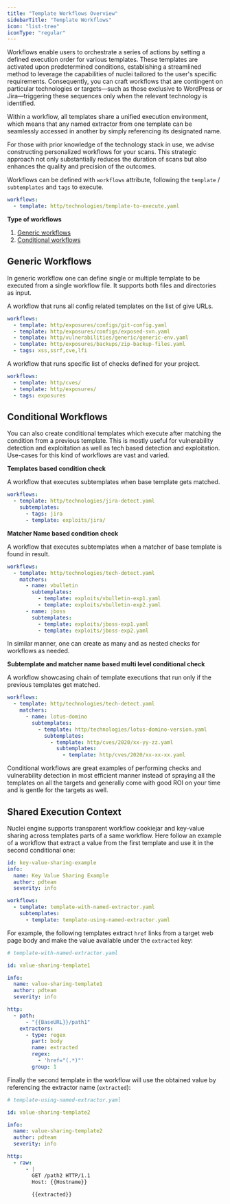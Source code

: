 ```yaml
---
title: "Template Workflows Overview"
sidebarTitle: "Template Workflows"
icon: "list-tree"
iconType: "regular"
---
```


Workflows enable users to orchestrate a series of actions by setting a defined execution order for various templates. These templates are activated upon predetermined conditions, establishing a streamlined method to leverage the capabilities of nuclei tailored to the user's specific requirements. Consequently, you can craft workflows that are contingent on particular technologies or targets—such as those exclusive to WordPress or Jira—triggering these sequences only when the relevant technology is identified.

Within a workflow, all templates share a unified execution environment, which means that any named extractor from one template can be seamlessly accessed in another by simply referencing its designated name.

<Tip>
For those with prior knowledge of the technology stack in use, we advise constructing personalized workflows for your scans. This strategic approach not only substantially reduces the duration of scans but also enhances the quality and precision of the outcomes.
</Tip>

Workflows can be defined with `workflows` attribute, following the `template` / `subtemplates` and `tags` to execute.

```yaml
workflows:
  - template: http/technologies/template-to-execute.yaml
```

**Type of workflows**

1. [Generic workflows](#generic-workflows)
2. [Conditional workflows](#conditional-workflows)

## Generic Workflows

In generic workflow one can define single or multiple template to be executed from a single workflow file. It supports both files and directories as input.

A workflow that runs all config related templates on the list of give URLs.

```yaml
workflows:
  - template: http/exposures/configs/git-config.yaml
  - template: http/exposures/configs/exposed-svn.yaml
  - template: http/vulnerabilities/generic/generic-env.yaml
  - template: http/exposures/backups/zip-backup-files.yaml
  - tags: xss,ssrf,cve,lfi
```

A workflow that runs specific list of checks defined for your project.

```yaml
workflows:
  - template: http/cves/
  - template: http/exposures/
  - tags: exposures
```
## Conditional Workflows

You can also create conditional templates which execute after matching the condition from a previous template. This is mostly useful for vulnerability detection and exploitation as well as tech based detection and exploitation. Use-cases for this kind of workflows are vast and varied.

**Templates based condition check**

A workflow that executes subtemplates when base template gets matched.

```yaml
workflows:
  - template: http/technologies/jira-detect.yaml
    subtemplates:
      - tags: jira
      - template: exploits/jira/
```

**Matcher Name based condition check**

A workflow that executes subtemplates when a matcher of base template is found in result.

```yaml
workflows:
  - template: http/technologies/tech-detect.yaml
    matchers:
      - name: vbulletin
        subtemplates:
          - template: exploits/vbulletin-exp1.yaml
          - template: exploits/vbulletin-exp2.yaml
      - name: jboss
        subtemplates:
          - template: exploits/jboss-exp1.yaml
          - template: exploits/jboss-exp2.yaml
```

In similar manner, one can create as many and as nested checks for workflows as needed.

**Subtemplate and matcher name based multi level conditional check**

A workflow showcasing chain of template executions that run only if the previous templates get matched.


```yaml
workflows:
  - template: http/technologies/tech-detect.yaml
    matchers:
      - name: lotus-domino
        subtemplates:
          - template: http/technologies/lotus-domino-version.yaml
            subtemplates:
              - template: http/cves/2020/xx-yy-zz.yaml
                subtemplates:
                  - template: http/cves/2020/xx-xx-xx.yaml
```

Conditional workflows are great examples of performing checks and vulnerability detection in most efficient manner instead of spraying all the templates on all the targets and generally come with good ROI on your time and is gentle for the targets as well.

## Shared Execution Context

Nuclei engine supports transparent workflow cookiejar and key-value sharing across templates parts of a same workflow. Here follow an example of a workflow that extract a value from the first template and use it in the second conditional one:

```yaml
id: key-value-sharing-example
info:
  name: Key Value Sharing Example
  author: pdteam
  severity: info

workflows:
  - template: template-with-named-extractor.yaml
    subtemplates:
      - template: template-using-named-extractor.yaml
```

For example, the following templates extract `href` links from a target web page body and make the value available under the `extracted` key:

```yaml
# template-with-named-extractor.yaml

id: value-sharing-template1

info:
  name: value-sharing-template1
  author: pdteam
  severity: info

http:
  - path:
      - "{{BaseURL}}/path1"
    extractors:
      - type: regex
        part: body
        name: extracted
        regex:
          - 'href="(.*)"'
        group: 1
```

Finally the second template in the workflow will use the obtained value by referencing the extractor name (`extracted`):

```yaml
# template-using-named-extractor.yaml

id: value-sharing-template2

info:
  name: value-sharing-template2
  author: pdteam
  severity: info

http:
  - raw:
      - |
        GET /path2 HTTP/1.1
        Host: {{Hostname}}
        
        {{extracted}}
```